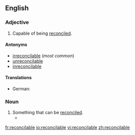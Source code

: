 ==English==

===Adjective===
{{en-adj}}

# Capable of being [[reconcile]]d.

====Antonyms====
* [[irreconcilable]] (''most common'')
* [[unreconcilable]]
* [[inreconcilable]]

====Translations====
{{trans-top|capable of being reconciled}}
* German: {{t-|de|vereinbar}}
{{trans-mid}}
{{trans-bottom}}

===Noun===
{{en-noun}}

# Something that can be [[reconcile]]d.
#*{{quote-news|year=2009|date=May 8|author=Hassina Sherjan|title=Talked to Death|work=New York Times|url=http://www.nytimes.com/2009/05/08/opinion/08sherjan.html
|passage=This is the only way that the '''reconcilables''' will be separated from the irreconcilables. }}
[[fr:reconcilable]]
[[io:reconcilable]]
[[vi:reconcilable]]
[[zh:reconcilable]]